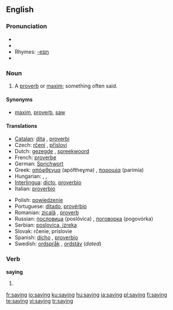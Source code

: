 ==English==

{{rank|across|answer|early|448|saying|talk|spirit|sometimes}}

===Pronunciation===
* {{IPA|/ˈseɪɪŋ/}}
* {{audio|en-us-saying.ogg|Audio (US)}}
* Rhymes: [[Rhymes:English:-eɪɪŋ|-eɪɪŋ]]
* {{hyphenation|say|ing}}

===Noun===
{{en-noun}}

# A [[proverb]] or [[maxim]]; something often said.

====Synonyms====
* [[maxim]], [[proverb]], [[saw]]

====Translations====
{{trans-top|proverb or maxim}}
* [[Catalan]]: [[dita]] {{f}}, [[proverbi]] {{m}}
* Czech: [[rčení]] {{n}}, [[přísloví]]  {{n}}
* Dutch: [[gezegde]] {{n}}, [[spreekwoord]] {{n}}
* French: [[proverbe]] {{m}}
* German: [[Sprichwort]] {{n}}
* Greek: [[απόφθεγμα]] (apóftheɣma) {{n}}, [[παροιμία]] (parimía) {{f}}
* Hungarian: {{t|hu|mondás}}, {{t|hu|közmondás}}, {{t|hu|szólásmondás}}
* [[Interlingua]]: [[dicto]], [[proverbio]]
* Italian: [[proverbio]] {{m}}
{{trans-mid}}
* Polish: [[powiedzenie]]
* Portuguese: [[ditado]], [[provérbio]]
* Romanian: [[zicală]] {{f}}, [[proverb]]
* Russian: [[пoслoвицa]] (poslóvica) {{f}}, [[пoгoвoркa]] (pogovórka)  {{f}}
* Serbian: [[poslovica, izreka]] {{f}}
* Slovak: rčenie,  príslovie  {{n}}
* Spanish: [[dicho]] {{m}}, [[proverbio]] {{m}}
* Swedish: [[ordspråk]] {{n}}, [[ordstäv]] {{n}} (''dated'')
{{trans-bottom}}

===Verb===
'''saying'''

# {{present participle of|[[say]]}}

[[fr:saying]]
[[io:saying]]
[[ku:saying]]
[[hu:saying]]
[[ja:saying]]
[[pl:saying]]
[[fi:saying]]
[[te:saying]]
[[vi:saying]]
[[tr:saying]]